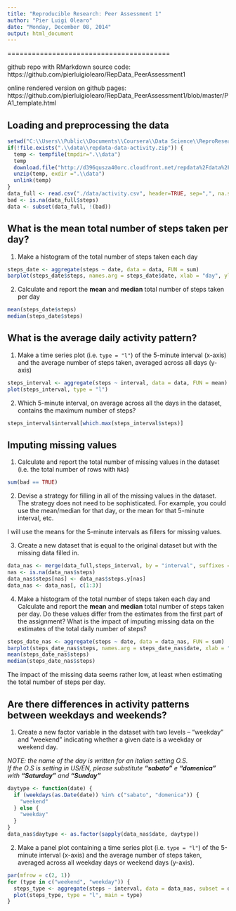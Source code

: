 ```yaml
---
title: "Reproducible Research: Peer Assessment 1"
author: "Pier Luigi Olearo"
date: "Monday, December 08, 2014"
output: html_document
---
```

========================================

github repo with RMarkdown source code:  
https://github.com/pierluigiolearo/RepData_PeerAssessment1

online rendered version on github pages:  
https://github.com/pierluigiolearo/RepData_PeerAssessment1/blob/master/PA1_template.html


## Loading and preprocessing the data
```r
setwd("C:\\Users\\Public\\Documents\\Coursera\\Data Science\\ReproResearch\\PeerAssessment")
if(!file.exists(".\\data\\repdata-data-activity.zip")) {
  temp <- tempfile(tmpdir=".\\data")
  temp
  download.file("http://d396qusza40orc.cloudfront.net/repdata%2Fdata%2Factivity.zip",temp)
  unzip(temp, exdir =".\\data")
  unlink(temp)
}
data_full <- read.csv("./data/activity.csv", header=TRUE, sep=",", na.strings="NA", nrows=17569)
bad <- is.na(data_full$steps)
data <- subset(data_full, !(bad))
```

## What is the mean total number of steps taken per day?

1. Make a histogram of the total number of steps taken each day

```r
steps_date <- aggregate(steps ~ date, data = data, FUN = sum)
barplot(steps_date$steps, names.arg = steps_date$date, xlab = "day", ylab = "steps")
```

2. Calculate and report the **mean** and **median** total number of
   steps taken per day

```r
mean(steps_date$steps)
median(steps_date$steps)
```

## What is the average daily activity pattern?

1. Make a time series plot (i.e. `type = "l"`) of the 5-minute
   interval (x-axis) and the average number of steps taken, averaged
   across all days (y-axis)

```r
steps_interval <- aggregate(steps ~ interval, data = data, FUN = mean)
plot(steps_interval, type = "l")
```

2. Which 5-minute interval, on average across all the days in the
   dataset, contains the maximum number of steps?

```r
steps_interval$interval[which.max(steps_interval$steps)]
```


## Imputing missing values

1. Calculate and report the total number of missing values in the
   dataset (i.e. the total number of rows with `NA`s)

```r
sum(bad == TRUE)
```

2. Devise a strategy for filling in all of the missing values in the
   dataset. The strategy does not need to be sophisticated. For
   example, you could use the mean/median for that day, or the mean
   for that 5-minute interval, etc.

I will use the means for the 5-minute intervals as fillers for missing
values.

3. Create a new dataset that is equal to the original dataset but with
   the missing data filled in.

```r
data_nas <- merge(data_full,steps_interval, by = "interval", suffixes = c("",".y"))
nas <- is.na(data_nas$steps)
data_nas$steps[nas] <- data_nas$steps.y[nas]
data_nas <- data_nas[, c(1:3)]
```

4. Make a histogram of the total number of steps taken each day and
   Calculate and report the **mean** and **median** total number of
   steps taken per day. Do these values differ from the estimates from
   the first part of the assignment? What is the impact of imputing
   missing data on the estimates of the total daily number of steps?

```r
steps_date_nas <- aggregate(steps ~ date, data = data_nas, FUN = sum)
barplot(steps_date_nas$steps, names.arg = steps_date_nas$date, xlab = "date", ylab = "steps")
mean(steps_date_nas$steps)
median(steps_date_nas$steps)
```

The impact of the missing data seems rather low, at least when
estimating the total number of steps per day.


## Are there differences in activity patterns between weekdays and weekends?

1. Create a new factor variable in the dataset with two levels --
   "weekday" and "weekend" indicating whether a given date is a
   weekday or weekend day.

*NOTE: the name of the day is written for an italian setting O.S.*  
*If the O.S is setting in US/EN, please substitute __"sabato"__  e __"domenica"__ with __"Saturday"__ and __"Sunday"__*
```r
daytype <- function(date) {
  if (weekdays(as.Date(date)) %in% c("sabato", "domenica")) {
    "weekend"
  } else {
    "weekday"
  }
}
data_nas$daytype <- as.factor(sapply(data_nas$date, daytype))
```

2. Make a panel plot containing a time series plot (i.e. `type = "l"`)
   of the 5-minute interval (x-axis) and the average number of steps
   taken, averaged across all weekday days or weekend days
   (y-axis).

```r
par(mfrow = c(2, 1))
for (type in c("weekend", "weekday")) {
  steps_type <- aggregate(steps ~ interval, data = data_nas, subset = data_nas$daytype == type, FUN = mean)
  plot(steps_type, type = "l", main = type)
}
```
